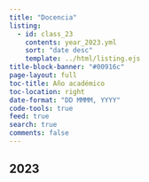 ```yaml
---
title: "Docencia"
listing:
  - id: class_23
    contents: year_2023.yml
    sort: "date desc"
    template: ../html/listing.ejs
title-block-banner: "#00916c"
page-layout: full
toc-title: Año académico
toc-location: right
date-format: "DD MMMM, YYYY"
code-tools: true
feed: true
search: true
comments: false
---
```


## 2023

:::{#class_23}
:::



